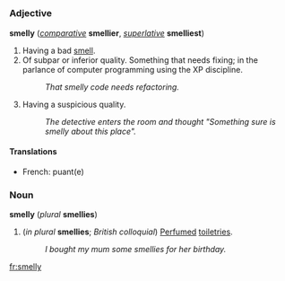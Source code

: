 =={{en}}==
===Adjective===
'''smelly''' (''[[comparative]]'' '''smellier''', ''[[superlative]]'' '''smelliest''')

#Having a bad [[smell]].
#Of subpar or inferior quality. Something that needs fixing; in the parlance of computer programming using the XP discipline.
#:''That smelly code needs refactoring.''
#Having a suspicious quality.
#:''The detective enters the room and thought "Something sure is smelly about this place".''
====Translations====
*French: puant(e)

===Noun===
'''smelly''' (''plural'' '''smellies''')

<!--dubious: provide evidence of these
#One who sits in the back of the classroom due to lack of hygiene.
#A noticable, usually unpleaseant or [[putrid]] odor.
-->
#(''in plural'' '''smellies'''; ''British colloquial'') [[Perfume]]d [[toiletries]].
#:''I bought my mum some smellies for her birthday.''

[[fr:smelly]]